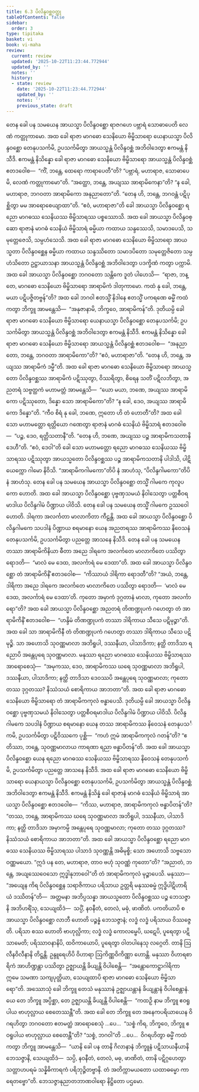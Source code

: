 ```yaml
---
title: 6.3 ပိလိန္ဒဝစ္ဆဝတ္ထု
tableOfContents: false
sidebar:
  order: 3
type: tipitaka
basket: vi
book: vi-maha
review:
  current: review
  updated: '2025-10-22T11:23:44.772944'
  updated_by: ''
  notes: ''
  history:
  - state: review
    date: '2025-10-22T11:23:44.772944'
    updated_by: ''
    notes: ''
    previous_state: draft
---
```



<ReviewStatus review={frontmatter.review} showDetails={true} />

<HypothesisAnnotation frontmatter={frontmatter} />

<DynamicBreadcrumb />

<Division number="270" book="vi-maha" e="ch" v="3" p="299">

<Paragraph number="1240" book="vi-maha">
တေန ခေါ ပန သမယေန အာယသ္မာ ပိလိန္ဒဝစ္ဆော ရာဇဂဟေ ပဗ္ဘာရံ သောဓာပေတိ လေဏံ ကတ္တုကာမော. အထ ခေါ ရာဇာ မာဂဓော သေနိယော ဗိမ္ဗိသာရော ယေနာယသ္မာ ပိလိန္ဒဝစ္ဆော တေနုပသင်္ကမိ, ဥပသင်္ကမိတွာ အာယသ္မန္တံ ပိလိန္ဒဝစ္ဆံ အဘိဝါဒေတွာ ဧကမန္တံ နိသီဒိ. ဧကမန္တံ နိသိန္နော ခေါ ရာဇာ မာဂဓော သေနိယော ဗိမ္ဗိသာရော အာယသ္မန္တံ ပိလိန္ဒဝစ္ဆံ ဧတဒဝေါစ—  “ကိံ, ဘန္တေ, ထေရော ကာရာပေတီ”တိ? “ပဗ္ဘာရံ, မဟာရာဇ, သောဓာပေမိ, လေဏံ ကတ္တုကာမော”တိ. “အတ္ထော, ဘန္တေ, အယျဿ အာရာမိကေနာ”တိ? “န ခေါ, မဟာရာဇ, ဘဂဝတာ အာရာမိကော အနုညာတော”တိ. “တေန ဟိ, ဘန္တေ, ဘဂဝန္တံ ပဋိပုစ္ဆိတွာ မမ အာရောစေယျာထာ”တိ. “ဧဝံ, မဟာရာဇာ”တိ ခေါ အာယသ္မာ ပိလိန္ဒဝစ္ဆော ရညော မာဂဓဿ သေနိယဿ ဗိမ္ဗိသာရဿ ပစ္စဿောသိ. အထ ခေါ အာယသ္မာ ပိလိန္ဒဝစ္ဆော ရာဇာနံ မာဂဓံ သေနိယံ ဗိမ္ဗိသာရံ ဓမ္မိယာ ကထာယ သန္ဒဿေသိ, သမာဒပေသိ, သမုတ္တေဇေသိ, သမ္ပဟံသေသိ. အထ ခေါ ရာဇာ မာဂဓော သေနိယော ဗိမ္ဗိသာရော အာယသ္မတာ ပိလိန္ဒဝစ္ဆေန ဓမ္မိယာ ကထာယ သန္ဒဿိတော သမာဒပိတော သမုတ္တေဇိတော သမ္ပဟံသိတော ဥဋ္ဌာယာသနာ အာယသ္မန္တံ ပိလိန္ဒဝစ္ဆံ အဘိဝါဒေတွာ ပဒက္ခိဏံ ကတွာ ပက္ကာမိ.
</Paragraph>

<Paragraph number="1241" book="vi-maha">
အထ ခေါ အာယသ္မာ ပိလိန္ဒဝစ္ဆော ဘဂဝတော သန္တိကေ ဒူတံ ပါဟေသိ—  “ရာဇာ, ဘန္တေ, မာဂဓော သေနိယော ဗိမ္ဗိသာရော အာရာမိကံ ဒါတုကာမော. ကထံ နု ခေါ, ဘန္တေ, မယာ ပဋိပဇ္ဇိတဗ္ဗန်”တိ? အထ ခေါ ဘဂဝါ ဧတသ္မိံ နိဒါနေ ဧတသ္မိံ ပကရဏေ ဓမ္မိံ ကထံ ကတွာ ဘိက္ခူ အာမန္တေသိ—  “အနုဇာနာမိ, ဘိက္ခဝေ, အာရာမိကန်”တိ. ဒုတိယမ္ပိ ခေါ ရာဇာ မာဂဓော သေနိယော ဗိမ္ဗိသာရော ယေနာယသ္မာ ပိလိန္ဒဝစ္ဆော တေနုပသင်္ကမိ; ဥပသင်္ကမိတွာ အာယသ္မန္တံ ပိလိန္ဒဝစ္ဆံ အဘိဝါဒေတွာ ဧကမန္တံ နိသီဒိ. ဧကမန္တံ နိသိန္နော ခေါ ရာဇာ မာဂဓော သေနိယော ဗိမ္ဗိသာရော အာယသ္မန္တံ ပိလိန္ဒဝစ္ဆံ ဧတဒဝေါစ—  “အနုညာတော, ဘန္တေ, ဘဂဝတာ အာရာမိကော”တိ? “ဧဝံ, မဟာရာဇာ”တိ. “တေန ဟိ, ဘန္တေ, အယျဿ အာရာမိကံ ဒမ္မီ”တိ.
</Paragraph>

<Paragraph number="1242" book="vi-maha">
အထ ခေါ ရာဇာ မာဂဓော သေနိယော ဗိမ္ဗိသာရော အာယသ္မတော ပိလိန္ဒဝစ္ဆဿ အာရာမိကံ ပဋိဿုတွာ, ဝိဿရိတွာ, စိရေန သတိံ ပဋိလဘိတွာ, အညတရံ သဗ္ဗတ္ထကံ မဟာမတ္တံ အာမန္တေသိ—  “ယော မယာ, ဘဏေ, အယျဿ အာရာမိကော ပဋိဿုတော, ဒိန္နော သော အာရာမိကော”တိ? “န ခေါ, ဒေဝ, အယျဿ အာရာမိကော ဒိန္နော”တိ. “ကီဝ စိရံ နု ခေါ, ဘဏေ, ဣတော ဟိ တံ ဟောတီ”တိ? အထ ခေါ သော မဟာမတ္တော ရတ္တိယော ဂဏေတွာ ရာဇာနံ မာဂဓံ သေနိယံ ဗိမ္ဗိသာရံ ဧတဒဝေါစ—  “ပဉ္စ, ဒေဝ, ရတ္တိသတာနီ”တိ. “တေန ဟိ, ဘဏေ, အယျဿ ပဉ္စ အာရာမိကသတာနိ ဒေဟီ”တိ. “ဧဝံ, ဒေဝါ”တိ ခေါ သော မဟာမတ္တော ရညော မာဂဓဿ သေနိယဿ ဗိမ္ဗိသာရဿ ပဋိဿုတွာ အာယသ္မတော ပိလိန္ဒဝစ္ဆဿ ပဉ္စ အာရာမိကသတာနိ ပါဒါသိ, ပါဋိယေက္ကော ဂါမော နိဝိသိ. “အာရာမိကဂါမကော”တိပိ နံ အာဟံသု, “ပိလိန္ဒဂါမကော”တိပိ နံ အာဟံသု.
</Paragraph>

</Division>
<Division number="271" book="vi-maha" e="ch" v="3" p="301">

<Paragraph number="1243" book="vi-maha">
တေန ခေါ ပန သမယေန အာယသ္မာ ပိလိန္ဒဝစ္ဆော တသ္မိံ ဂါမကေ ကုလူပကော ဟောတိ. အထ ခေါ အာယသ္မာ ပိလိန္ဒဝစ္ဆော ပုဗ္ဗဏှသမယံ နိဝါသေတွာ ပတ္တစီဝရမာဒါယ ပိလိန္ဒဂါမံ ပိဏ္ဍာယ ပါဝိသိ. တေန ခေါ ပန သမယေန တသ္မိံ ဂါမကေ ဥဿဝေါ ဟောတိ. ဒါရကာ အလင်္ကတာ မာလာကိတာ ကီဠန္တိ. အထ ခေါ အာယသ္မာ ပိလိန္ဒဝစ္ဆော ပိလိန္ဒဂါမကေ သပဒါနံ ပိဏ္ဍာယ စရမာနော ယေန အညတရဿ အာရာမိကဿ နိဝေသနံ တေနုပသင်္ကမိ, ဥပသင်္ကမိတွာ ပညတ္တေ အာသနေ နိသီဒိ. တေန ခေါ ပန သမယေန တဿာ အာရာမိကိနိယာ ဓီတာ အညေ ဒါရကေ အလင်္ကတေ မာလာကိတေ ပဿိတွာ ရောဒတိ—  “မာလံ မေ ဒေထ, အလင်္ကာရံ မေ ဒေထာ”တိ. အထ ခေါ အာယသ္မာ ပိလိန္ဒဝစ္ဆော တံ အာရာမိကိနိံ ဧတဒဝေါစ—  “ကိဿာယံ ဒါရိကာ ရောဒတီ”တိ? “အယံ, ဘန္တေ, ဒါရိကာ အညေ ဒါရကေ အလင်္ကတေ မာလာကိတေ ပဿိတွာ ရောဒတိ—  ‘မာလံ မေ ဒေထ, အလင်္ကာရံ မေ ဒေထာ’တိ. ကုတော အမှာကံ ဒုဂ္ဂတာနံ မာလာ, ကုတော အလင်္ကာရော”တိ? အထ ခေါ အာယသ္မာ ပိလိန္ဒဝစ္ဆော အညတရံ တိဏဏ္ဍုပကံ ဂဟေတွာ တံ အာရာမိကိနိံ ဧတဒဝေါစ—  “ဟန္ဒိမံ တိဏဏ္ဍုပကံ တဿာ ဒါရိကာယ သီသေ ပဋိမုဉ္စာ”တိ. အထ ခေါ သာ အာရာမိကိနီ တံ တိဏဏ္ဍုပကံ ဂဟေတွာ တဿာ ဒါရိကာယ သီသေ ပဋိမုဉ္စိ. သာ အဟောသိ သုဝဏ္ဏမာလာ အဘိရူပါ, ဒဿနီယာ, ပါသာဒိကာ; နတ္ထိ တာဒိသာ ရညောပိ အန္တေပုရေ သုဝဏ္ဏမာလာ. မနုဿာ ရညော မာဂဓဿ သေနိယဿ ဗိမ္ဗိသာရဿ အာရောစေသုံ—  “အမုကဿ, ဒေဝ, အာရာမိကဿ ဃရေ သုဝဏ္ဏမာလာ အဘိရူပါ, ဒဿနီယာ, ပါသာဒိကာ; နတ္ထိ တာဒိသာ ဒေဝဿပိ အန္တေပုရေ သုဝဏ္ဏမာလာ; ကုတော တဿ ဒုဂ္ဂတဿ? နိဿံသယံ စောရိကာယ အာဘတာ”တိ.
</Paragraph>

<Paragraph number="1244" book="vi-maha">
အထ ခေါ ရာဇာ မာဂဓော သေနိယော ဗိမ္ဗိသာရော တံ အာရာမိကကုလံ ဗန္ဓာပေသိ. ဒုတိယမ္ပိ ခေါ အာယသ္မာ ပိလိန္ဒဝစ္ဆော ပုဗ္ဗဏှသမယံ နိဝါသေတွာ ပတ္တစီဝရမာဒါယ ပိလိန္ဒဂါမံ ပိဏ္ဍာယ ပါဝိသိ. ပိလိန္ဒဂါမကေ သပဒါနံ ပိဏ္ဍာယ စရမာနော ယေန တဿ အာရာမိကဿ နိဝေသနံ တေနုပသင်္ကမိ, ဥပသင်္ကမိတွာ ပဋိဝိဿကေ ပုစ္ဆိ—  “ကဟံ ဣမံ အာရာမိကကုလံ ဂတန်”တိ? “ဧတိဿာ, ဘန္တေ, သုဝဏ္ဏမာလာယ ကာရဏာ ရညာ ဗန္ဓာပိတန်”တိ. အထ ခေါ အာယသ္မာ ပိလိန္ဒဝစ္ဆော ယေန ရညော မာဂဓဿ သေနိယဿ ဗိမ္ဗိသာရဿ နိဝေသနံ တေနုပသင်္ကမိ, ဥပသင်္ကမိတွာ ပညတ္တေ အာသနေ နိသီဒိ. အထ ခေါ ရာဇာ မာဂဓော သေနိယော ဗိမ္ဗိသာရော ယေနာယသ္မာ ပိလိန္ဒဝစ္ဆော တေနုပသင်္ကမိ, ဥပသင်္ကမိတွာ အာယသ္မန္တံ ပိလိန္ဒဝစ္ဆံ အဘိဝါဒေတွာ ဧကမန္တံ နိသီဒိ. ဧကမန္တံ နိသိန္နံ ခေါ ရာဇာနံ မာဂဓံ သေနိယံ ဗိမ္ဗိသာရံ အာယသ္မာ ပိလိန္ဒဝစ္ဆော ဧတဒဝေါစ—  “ကိဿ, မဟာရာဇ, အာရာမိကကုလံ ဗန္ဓာပိတန်”တိ? “တဿ, ဘန္တေ, အာရာမိကဿ ဃရေ သုဝဏ္ဏမာလာ အဘိရူပါ, ဒဿနီယာ, ပါသာဒိကာ; နတ္ထိ တာဒိသာ အမှာကမ္ပိ အန္တေပုရေ သုဝဏ္ဏမာလာ; ကုတော တဿ ဒုဂ္ဂတဿ? နိဿံသယံ စောရိကာယ အာဘတာ”တိ. အထ ခေါ အာယသ္မာ ပိလိန္ဒဝစ္ဆော ရညော မာဂဓဿ သေနိယဿ ဗိမ္ဗိသာရဿ ပါသာဒံ သုဝဏ္ဏန္တိ အဓိမုစ္စိ; သော အဟောသိ သဗ္ဗသောဝဏ္ဏမယော. “ဣဒံ ပန တေ, မဟာရာဇ, တာဝ ဗဟုံ သုဝဏ္ဏံ ကုတော”တိ? “အညာတံ, ဘန္တေ, အယျဿေဝေသော ဣဒ္ဓါနုဘာဝေါ”တိ တံ အာရာမိကကုလံ မုဉ္စာပေသိ.
</Paragraph>

<Paragraph number="1245" book="vi-maha">
မနုဿာ—  “အယျေန ကိရ ပိလိန္ဒဝစ္ဆေန သရာဇိကာယ ပရိသာယ ဥတ္တရိ မနုဿဓမ္မံ ဣဒ္ဓိပါဋိဟာရိယံ ဒဿိတန်”တိ—  အတ္တမနာ အဘိပ္ပသန္နာ အာယသ္မတော ပိလိန္ဒဝစ္ဆဿ ပဉ္စ ဘေသဇ္ဇာနိ အဘိဟရိံသု, သေယျထိဒံ—  သပ္ပိံ, နဝနီတံ, တေလံ, မဓုံ, ဖာဏိတံ. ပကတိယာပိ စ အာယသ္မာ ပိလိန္ဒဝစ္ဆော လာဘီ ဟောတိ ပဉ္စန္နံ ဘေသဇ္ဇာနံ; လဒ္ဓံ လဒ္ဓံ ပရိသာယ ဝိဿဇ္ဇေတိ. ပရိသာ စဿ ဟောတိ ဗာဟုလ္လိကာ; လဒ္ဓံ လဒ္ဓံ ကောလမ္ဗေပိ, ဃဋေပိ, ပူရေတွာ ပဋိသာမေတိ; ပရိဿာဝနာနိပိ, ထဝိကာယောပိ, ပူရေတွာ ဝါတပါနေသု လဂ္ဂေတိ. တာနိ ဩလီနဝိလီနာနိ တိဋ္ဌန္တိ. ဥန္ဒူရေဟိပိ ဝိဟာရာ ဩကိဏ္ဏဝိကိဏ္ဏာ ဟောန္တိ. မနုဿာ ဝိဟာရစာရိကံ အာဟိဏ္ဍန္တာ ပဿိတွာ ဥဇ္ဈာယန္တိ ခိယျန္တိ ဝိပါစေန္တိ—  “အန္တောကောဋ္ဌာဂါရိကာ ဣမေ သမဏာ သကျပုတ္တိယာ, သေယျထာပိ ရာဇာ မာဂဓော သေနိယော ဗိမ္ဗိသာရော”တိ.
</Paragraph>

<Paragraph number="1246" book="vi-maha">
အဿောသုံ ခေါ ဘိက္ခူ တေသံ မနုဿာနံ ဥဇ္ဈာယန္တာနံ ခိယျန္တာနံ ဝိပါစေန္တာနံ. ယေ တေ ဘိက္ခူ အပ္ပိစ္ဆာ, တေ ဥဇ္ဈာယန္တိ ခိယျန္တိ ဝိပါစေန္တိ—  “ကထဉှိ နာမ ဘိက္ခူ ဧဝရူပါယ ဗာဟုလ္လာယ စေတေဿန္တီ”တိ. အထ ခေါ တေ ဘိက္ခူ တေ အနေကပရိယာယေန ဝိဂရဟိတွာ ဘဂဝတော ဧတမတ္ထံ အာရောစေသုံ …ပေ…  “သစ္စံ ကိရ, ဘိက္ခဝေ, ဘိက္ခူ ဧဝရူပါယ ဗာဟုလ္လာယ စေတေန္တီ”တိ? “သစ္စံ, ဘဂဝါ”တိ …ပေ…  ဝိဂရဟိတွာ ဓမ္မိံ ကထံ ကတွာ ဘိက္ခူ အာမန္တေသိ—  “ယာနိ ခေါ ပန တာနိ ဂိလာနာနံ ဘိက္ခူနံ ပဋိသာယနီယာနိ ဘေသဇ္ဇာနိ, သေယျထိဒံ—  သပ္ပိ, နဝနီတံ, တေလံ, မဓု, ဖာဏိတံ, တာနိ ပဋိဂ္ဂဟေတွာ သတ္တာဟပရမံ သန္နိဓိကာရကံ ပရိဘုဉ္ဇိတဗ္ဗာနိ. တံ အတိက္ကာမယတော ယထာဓမ္မော ကာရေတဗ္ဗော”တိ.

</Paragraph>
</Division>

<Paragraph number="1247" type="center" book="vi-maha">
ဘေသဇ္ဇာနုညာတဘာဏဝါရော နိဋ္ဌိတော ပဌမော.
</Paragraph>